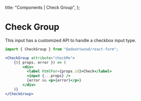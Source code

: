 
  title: "Components | Check Group",
};

# Check Group

This input has a customized API to handle a checkbox input type.

```jsx
import { CheckGroup } from "@adeattwood/react-form";

<CheckGroup attribute="checkMe">
    {({ props, error }) => (
        <div>
          <label htmlFor={props.id}>Check</label>
          <input {...props} />
          {error && <p>{error}</p>}
        </div>
    )}
</CheckGroup>
```

